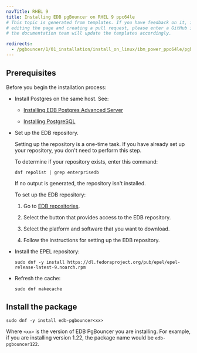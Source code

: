 ```yaml
---
navTitle: RHEL 9
title: Installing EDB pgBouncer on RHEL 9 ppc64le
# This topic is generated from templates. If you have feedback on it, instead of
# editing the page and creating a pull request, please enter a GitHub issue and
# the documentation team will update the templates accordingly.

redirects:
  - /pgbouncer/1/01_installation/install_on_linux/ibm_power_ppc64le/pgbouncer_rhel9_ppcle
---
```


## Prerequisites

Before you begin the installation process:

- Install Postgres on the same host. See:

  - [Installing EDB Postgres Advanced Server](/epas/latest/installing/)

  - [Installing PostgreSQL](https://www.postgresql.org/download/)

- Set up the EDB repository.

  Setting up the repository is a one-time task. If you have already set up your repository, you don't need to perform this step.

  To determine if your repository exists, enter this command:

  `dnf repolist | grep enterprisedb`

  If no output is generated, the repository isn't installed.

  To set up the EDB repository:

  1. Go to [EDB repositories](https://www.enterprisedb.com/repos-downloads).

  1. Select the button that provides access to the EDB repository.
  1. Select the platform and software that you want to download.

  1. Follow the instructions for setting up the EDB repository.

- Install the EPEL repository:
  ```shell
  sudo dnf -y install https://dl.fedoraproject.org/pub/epel/epel-release-latest-9.noarch.rpm
  ```
- Refresh the cache:
  ```shell
  sudo dnf makecache
  ```

## Install the package

```shell
sudo dnf -y install edb-pgbouncer<xx>
```

Where `<xx>` is the version of EDB PgBouncer you are installing. For example, if you are installing version 1.22, the package name would be `edb-pgbouncer122`.
